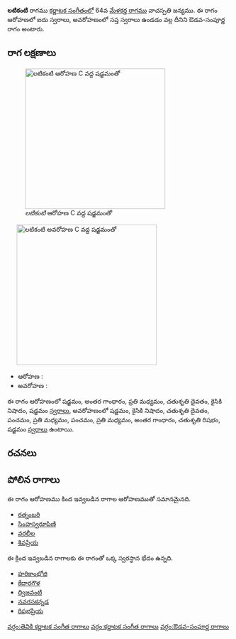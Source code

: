 {{Infobox ragam
	| name          	= లటికంటి
	| synonym	    	= 
	| mela          	= 
	| chakra        	= 
	| janaka        	= 
	| type          	= ఔడవ-సంపూర్ణ
	| arohanam      	= {{svaraC|S|G3|M2|D2|N2|S'}} 
	| avarohanam    	= {{svaraC|S'|N2|D2|P|M2|P|M2|G3|R2|S}}
	| jeeva         	=
	| chhaya        	=
	| nyasa         	=
	| vishesha      	= 
	| equivalent  		= 
}}
{{కర్ణాటక సంగీత రాగాలు}}
'''లటికంటి''' రాగము [[కర్ణాటక సంగీతం]]లో 64వ [[మేళకర్త రాగము]] వాచస్పతి జన్యము.  ఈ రాగం ఆరోహణలో ఐదు స్వరాలు, అవరోహణంలో సప్త స్వరాలు ఉండడం వల్ల దీనిని ఔడవ-సంపూర్ణ రాగం అంటారు.


==రాగ లక్షణాలు==
[[Image:latikanti_ar_kb2wiki.png|thumb|right|316px|''లటికంటి'' ఆరోహణ C వద్ద షడ్జమంతో]]
	[[Image:latikanti_av_kb2wiki.png|thumb|right|316px|''లటికంటి'' అవరోహణ C వద్ద షడ్జమంతో]]

* ఆరోహణ : {{svaraC|S|G3|M2|D2|N2|S'}} 
* అవరోహణ : {{svaraC|S'|N2|D2|P|M2|P|M2|G3|R2|S}}

ఈ రాగం ఆరోహణంలో షడ్జమం, అంతర గాంధారం, ప్రతి మధ్యమం, చతుశృతి దైవతం, కైసికి నిషాదం, షడ్జమం [[స్వరాలు]], అవరోహణంలో షడ్జమం, కైసికి నిషాదం, చతుశృతి దైవతం, పంచమం, ప్రతి మధ్యమం, పంచమం, ప్రతి మధ్యమం, అంతర గాంధారం, చతుశృతి రిషభం, షడ్జమం [[స్వరాలు]] ఉంటాయి.

==రచనలు==



==పోలిన రాగాలు==
ఈ రాగం ఆరోహణము కింద ఇవ్వబడిన రాగాల ఆరోహణముతో సమానమైనది.
* [[రత్నంబరి]]
* [[సింహస్వరూపిణి]]
* [[వరలీల]]
* [[శివప్రియ]]

ఈ క్రింద ఇవ్వబడిన రాగాలకు ఈ రాగంతో ఒక్క స్వరస్థాన భేదం ఉన్నది.
* [[హరికాంభోజి]]
* [[కేదారగౌళ]]
* [[ద్విజవంటి]]
* [[నవరసకన్నడ]]
* [[రిషభప్రియ]]



[[వర్గం:తెవికి కర్ణాటక సంగీత రాగాలు]]
[[వర్గం:కర్ణాటక సంగీత రాగాలు]]
[[వర్గం:ఔడవ-సంపూర్ణ రాగాలు]]